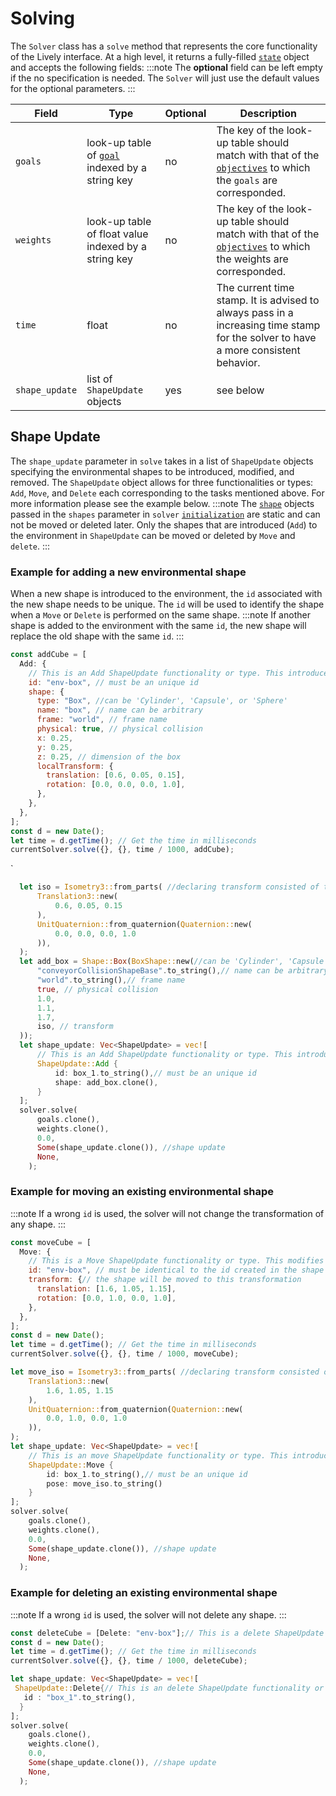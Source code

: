 # Solving


The `Solver` class has a `solve` method that represents the core functionality of the Lively interface. At a high level, it returns a fully-filled [`state`](../../state) object and accepts the following fields:
:::note
The **optional** field can be left empty if the no specification is needed. The `Solver` will just use the default values for the optional parameters.
:::

| Field          | Type                                                                | Optional | Description                                                                                                                        |
| -------------- | ------------------------------------------------------------------- | -------- | ---------------------------------------------------------------------------------------------------------------------------------- |
| `goals`        | look-up table of [`goal`](../../Goals/goal) indexed by a string key | no       | The key of the look-up table should match with that of the [`objectives`](../../Objectives) to which the `goals` are corresponded. |
| `weights`      | look-up table of float value indexed by a string key                | no       | The key of the look-up table should match with that of the [`objectives`](../../Objectives) to which the weights are corresponded. |
| `time`         | float                                                               | no       | The current time stamp. It is advised to always pass in a increasing time stamp for the solver to have a more consistent behavior. |
| `shape_update` | list of `ShapeUpdate` objects                                       | yes      | see below                                                                                                                          |

## Shape Update

The `shape_update` parameter in `solve` takes in a list of `ShapeUpdate` objects specifying the environmental shapes to be introduced, modified, and removed.
The `ShapeUpdate` object allows for three functionalities or types: `Add`, `Move`, and `Delete` each corresponding to the tasks mentioned above. For more information please see the example below.
:::note
The [`shape`](../../Shapes/) objects passed in the `shapes` parameter in `solver` [`initialization`](../initialization) are static and can not be moved or deleted later. Only the shapes that are introduced (`Add`) to the environment in `ShapeUpdate` can be moved or deleted by `Move` and `delete`.
:::

### Example for adding a new environmental shape

When a new shape is introduced to the environment, the `id` associated with the new shape needs to be unique.
The `id` will be used to identify the shape when a `Move` or `Delete` is performed on the same shape.
:::note
If another shape is added to the environment with the same `id`, the new shape will replace the old shape with the same `id`.
:::

<Tabs>
  <TabItem value="js" label="Javascript">

```js
const addCube = [
  Add: {
    // This is an Add ShapeUpdate functionality or type. This introduce a new Cube with "env-box" as the id to the environment.
    id: "env-box", // must be an unique id
    shape: {
      type: "Box", //can be 'Cylinder', 'Capsule', or 'Sphere'
      name: "box", // name can be arbitrary
      frame: "world", // frame name
      physical: true, // physical collision
      x: 0.25,
      y: 0.25,
      z: 0.25, // dimension of the box
      localTransform: {
        translation: [0.6, 0.05, 0.15],
        rotation: [0.0, 0.0, 0.0, 1.0],
      },
    },
  },
];
const d = new Date();
let time = d.getTime(); // Get the time in milliseconds
currentSolver.solve({}, {}, time / 1000, addCube);
```

  </TabItem>
<TabItem value="py" label="Python">
  `
</TabItem>

   <TabItem value= "rust" label="Rust">

```rust
  let iso = Isometry3::from_parts( //declaring transform consisted of translation and rotation
      Translation3::new(
          0.6, 0.05, 0.15
      ),
      UnitQuaternion::from_quaternion(Quaternion::new(
          0.0, 0.0, 0.0, 1.0
      )),
  );
  let add_box = Shape::Box(BoxShape::new(//can be 'Cylinder', 'Capsule', or 'Sphere'
      "conveyorCollisionShapeBase".to_string(),// name can be arbitrary
      "world".to_string(),// frame name
      true, // physical collision
      1.0,
      1.1,
      1.7,
      iso, // transform
  ));
  let shape_update: Vec<ShapeUpdate> = vec![
      // This is an Add ShapeUpdate functionality or type. This introduce a new Cube with "box_1" as the id to the environment.
      ShapeUpdate::Add {
          id: box_1.to_string(),// must be an unique id
          shape: add_box.clone(),
      }
  ];
  solver.solve(
      goals.clone(),
      weights.clone(),
      0.0,
      Some(shape_update.clone()), //shape update
      None,
    );
```

   </TabItem>
</Tabs>

### Example for moving an existing environmental shape

:::note
If a wrong `id` is used, the solver will not change the transformation of any shape.
:::

<Tabs>
  <TabItem value="js" label="Javascript">

```js
const moveCube = [
  Move: {
    // This is a Move ShapeUpdate functionality or type. This modifies the transform of the Cube introduced by Add in the environment
    id: "env-box", // must be identical to the id created in the shape is added
    transform: {// the shape will be moved to this transformation
      translation: [1.6, 1.05, 1.15],
      rotation: [0.0, 1.0, 0.0, 1.0],
    },
  },
];
const d = new Date();
let time = d.getTime(); // Get the time in milliseconds
currentSolver.solve({}, {}, time / 1000, moveCube);
```

  </TabItem>
  <TabItem value="py" label="Python">

   </TabItem>
   <TabItem value= "rust" label="Rust">

```rust
let move_iso = Isometry3::from_parts( //declaring transform consisted of translation and rotation
    Translation3::new(
        1.6, 1.05, 1.15
    ),
    UnitQuaternion::from_quaternion(Quaternion::new(
        0.0, 1.0, 0.0, 1.0
    )),
);
let shape_update: Vec<ShapeUpdate> = vec![
    // This is an move ShapeUpdate functionality or type. This introduce a new Cube with "box_1" as the id to the environment.
    ShapeUpdate::Move {
        id: box_1.to_string(),// must be an unique id
        pose: move_iso.to_string()
    }
];
solver.solve(
    goals.clone(),
    weights.clone(),
    0.0,
    Some(shape_update.clone()), //shape update
    None,
  );
```

   </TabItem>
</Tabs>

### Example for deleting an existing environmental shape

:::note
If a wrong `id` is used, the solver will not delete any shape.
:::

<Tabs>
  <TabItem value="js" label="Javascript">

```js
const deleteCube = [Delete: "env-box"];// This is a delete ShapeUpdate functionality or type. This deletes the Cube introduced by Add in the environment.
const d = new Date();
let time = d.getTime(); // Get the time in milliseconds
currentSolver.solve({}, {}, time / 1000, deleteCube);
```

  </TabItem>
  <TabItem value="py" label="Python">

   </TabItem>
   <TabItem value= "rust" label="Rust">

```rust
let shape_update: Vec<ShapeUpdate> = vec![
 ShapeUpdate::Delete{// This is an delete ShapeUpdate functionality or type. This deletes the Cube with "box_1" as the id from the environment.
   id : "box_1".to_string(),
  }
];
solver.solve(
    goals.clone(),
    weights.clone(),
    0.0,
    Some(shape_update.clone()), //shape update
    None,
  );
```

   </TabItem>
</Tabs>
